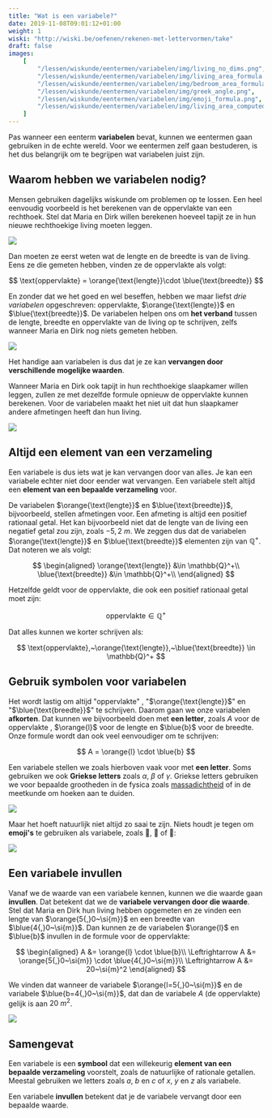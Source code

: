 ```yaml
---
title: "Wat is een variabele?"
date: 2019-11-08T09:01:12+01:00
weight: 1
wiski: "http://wiski.be/oefenen/rekenen-met-lettervormen/take"
draft: false
images:
    [
        "/lessen/wiskunde/eentermen/variabelen/img/living_no_dims.png",
        "/lessen/wiskunde/eentermen/variabelen/img/living_area_formula.png",
        "/lessen/wiskunde/eentermen/variabelen/img/bedroom_area_formula.png",
        "/lessen/wiskunde/eentermen/variabelen/img/greek_angle.png",
        "/lessen/wiskunde/eentermen/variabelen/img/emoji_formula.png",
        "/lessen/wiskunde/eentermen/variabelen/img/living_area_computed.png",
    ]
---
```


Pas wanneer een eenterm **variabelen** bevat, kunnen we eentermen gaan
gebruiken in de echte wereld. Voor we eentermen zelf gaan bestuderen, is het dus
belangrijk om te begrijpen wat variabelen juist zijn.

## Waarom hebben we variabelen nodig?

Mensen gebruiken dagelijks wiskunde om problemen op te lossen. Een heel
eenvoudig voorbeeld is het berekenen van de oppervlakte van een rechthoek. Stel
dat Maria en Dirk willen berekenen hoeveel tapijt ze in hun nieuwe
rechthoekige living moeten leggen.

![](img/living_no_dims.png)

Dan moeten ze eerst weten wat de lengte en de breedte is van de living. Eens ze
die gemeten hebben, vinden ze de oppervlakte als volgt:


$$
\text{oppervlakte} = \orange{\text{lengte}}\cdot \blue{\text{breedte}}
$$


En zonder dat we het goed en wel beseffen, hebben we maar liefst _drie
variabelen_ opgeschreven: $\text{oppervlakte}$, $\orange{\text{lengte}}$ en
$\blue{\text{breedte}}$. De variabelen helpen ons om **het verband** tussen de
lengte, breedte en oppervlakte van de living op te schrijven, zelfs wanneer
Maria en Dirk nog niets gemeten hebben.

![](img/living_area_formula.png)

Het handige aan variabelen is dus dat je ze kan **vervangen door verschillende mogelijke waarden**.

Wanneer Maria en Dirk ook tapijt in hun rechthoekige slaapkamer willen leggen, zullen ze met dezelfde formule opnieuw de oppervlakte kunnen berekenen. Voor de variabelen maakt het niet uit dat hun slaapkamer andere afmetingen heeft dan hun living.

![](img/bedroom_area_formula.png)

## Altijd een element van een verzameling

Een variabele is dus iets wat je kan vervangen door van alles. Je kan een variabele echter niet door eender wat vervangen. Een variabele stelt altijd een **element van een bepaalde verzameling** voor.

De variabelen $\orange{\text{lengte}}$ en
$\blue{\text{breedte}}$, bijvoorbeeld, stellen afmetingen voor. Een afmeting is altijd een positief rationaal getal. Het kan bijvoorbeeld niet dat de lengte van de living een negatief getal zou
zijn, zoals $-5{,}2~\si{m}$.
We zeggen dus dat de variabelen $\orange{\text{lengte}}$ en
$\blue{\text{breedte}}$ elementen zijn van $\mathbb{Q}^+$. Dat noteren we als volgt:

$$
\begin{aligned}
\orange{\text{lengte}} &\in \mathbb{Q}^+\\
 \blue{\text{breedte}} &\in \mathbb{Q}^+\\
\end{aligned}
$$

Hetzelfde geldt voor de oppervlakte, die ook een positief rationaal getal moet zijn:


$$
\text{oppervlakte} \in \mathbb{Q}^+
$$


Dat alles kunnen we korter schrijven als:


$$
\text{oppervlakte},~\orange{\text{lengte}},~\blue{\text{breedte}} \in \mathbb{Q}^+
$$


## Gebruik symbolen voor variabelen

Het wordt lastig om altijd "$\text{oppervlakte}$" , "$\orange{\text{lengte}}$" en
"$\blue{\text{breedte}}$" te schrijven. Daarom gaan we onze variabelen **afkorten**.
Dat kunnen we bijvoorbeeld doen met **een letter**, zoals $A$ voor de
oppervlakte <Mute text='(van het Engelse "Area")' />, $\orange{l}$ voor de
lengte en $\blue{b}$ voor de breedte. Onze
formule wordt dan ook veel eenvoudiger om te schrijven:


$$
A = \orange{l} \cdot \blue{b}
$$


Een variabele stellen we zoals hierboven vaak voor met **een letter**. Soms
gebruiken we ook **Griekse letters** zoals $\alpha$, $\beta$ of $\gamma$.
Griekse letters gebruiken we voor bepaalde grootheden in de fysica zoals
[massadichtheid](/lessen/fysica/grootheden_eenheden/formules_omvormen) of in de
meetkunde om hoeken aan te duiden.

![](img/greek_angle.png)

Maar het hoeft natuurlijk niet altijd zo saai te zijn. Niets houdt je tegen om
**emoji's** te gebruiken als variabele, zoals 🐶, 🐘 of
📏:

![](img/emoji_formula.png)

## Een variabele invullen

Vanaf we de waarde van een variabele kennen, kunnen we die waarde gaan
**invullen**. Dat betekent dat we de **variabele vervangen door die waarde**.
Stel dat Maria en Dirk hun living hebben opgemeten en ze vinden een lengte van
$\orange{5{,}0~\si{m}}$ en een breedte van $\blue{4{,}0~\si{m}}$. Dan kunnen ze de
variabelen $\orange{l}$ en $\blue{b}$ invullen in de formule voor de
oppervlakte:

$$
\begin{aligned}
A &= \orange{l} \cdot \blue{b}\\
 \Leftrightarrow A &= \orange{5{,}0~\si{m}} \cdot \blue{4{,}0~\si{m}}\\
 \Leftrightarrow A &= 20~\si{m}^2
\end{aligned}
$$

We vinden dat wanneer de variabele $\orange{l=5{,}0~\si{m}}$ en de variabele
$\blue{b=4{,}0~\si{m}}$, dat dan de variabele
$A$ <Mute>(de oppervlakte)</Mute> gelijk is aan $20~\si{m}^2$.

![](img/living_area_computed.png)

## Samengevat

<Attention title="Een variabele stelt een element van een verzameling voor">


Een variabele is een **symbool** dat een willekeurig **element van een bepaalde
verzameling** voorstelt, zoals de natuurlijke of rationale getallen. Meestal
gebruiken we letters zoals $a$, $b$ en $c$ of $x$, $y$ en $z$ als variabele.

</Attention>

<Attention title="Variabelen invullen">

Een variabele **invullen** betekent dat je de variabele vervangt door een
bepaalde waarde.
</Attention>
